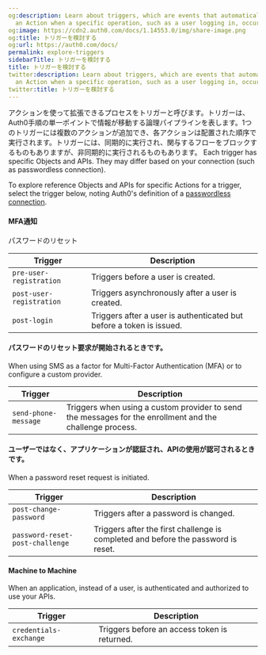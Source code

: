 ```yaml
---
og:description: Learn about triggers, which are events that automatically invokes
  an Action when a specific operation, such as a user logging in, occurs at runtime.
og:image: https://cdn2.auth0.com/docs/1.14553.0/img/share-image.png
og:title: トリガーを検討する
og:url: https://auth0.com/docs/
permalink: explore-triggers
sidebarTitle: トリガーを検討する
title: トリガーを検討する
twitter:description: Learn about triggers, which are events that automatically invokes
  an Action when a specific operation, such as a user logging in, occurs at runtime.
twitter:title: トリガーを検討する
---
```


アクションを使って拡張できるプロセスをトリガーと呼びます。トリガーは、Auth0手順の単一ポイントで情報が移動する論理パイプラインを表します。1つのトリガーには複数のアクションが追加でき、各アクションは配置された順序で実行されます。トリガーには、同期的に実行され、関与するフローをブロックするものもありますが、非同期的に実行されるものもあります。
Each trigger has specific Objects and APIs. They may differ based on your connection (such as <Tooltip tip="Passwordless: Form of authentication that does not rely on a password as the first factor." cta="View Glossary" href="/docs/glossary?term=passwordless">passwordless</Tooltip> connection).

To explore reference Objects and APIs for specific Actions for a trigger, select the trigger below, noting Auth0's definition of a [passwordless connection](/docs/authenticate/passwordless).

#### MFA通知

パスワードのリセット

<table class="table"><thead>
<tr>
<th>Trigger</th>
<th>Description</th>
</tr>
</thead>
<tbody>
<tr>
<td><code>pre-user-registration</code></td>
<td>Triggers before a user is created.</td>
</tr>
<tr>
<td><code>post-user-registration</code></td>
<td>Triggers asynchronously after a user is created.</td>
</tr>
<tr>
<td><code>post-login</code></td>
<td>Triggers after a user is authenticated but before a token is issued.</td>
</tr>
</tbody>
</table>

#### パスワードのリセット要求が開始されるときです。

When using SMS as a factor for <Tooltip tip="Multi-factor authentication (MFA): User authentication process that uses a factor in addition to username and password such as a code via SMS." cta="View Glossary" href="/docs/glossary?term=Multi-Factor+Authentication">Multi-Factor Authentication</Tooltip> (MFA) or to configure a custom provider.

<table class="table"><thead>
<tr>
<th>Trigger</th>
<th>Description</th>
</tr>
</thead>
<tbody>
<tr>
<td><code>send-phone-message</code></td>
<td>Triggers when using a custom provider to send the messages for the enrollment and the challenge process.</td>
</tr>
</tbody>
</table>

#### ユーザーではなく、アプリケーションが認証され、APIの使用が認可されるときです。

When a password reset request is initiated.

<table class="table"><thead>
<tr>
<th>Trigger</th>
<th>Description</th>
</tr>
</thead>
<tbody>
<tr>
<td><code>post-change-password</code></td>
<td>Triggers after a password is changed.</td>
</tr>
<tr>
<td><code>password-reset-post-challenge</code></td>
<td>Triggers after the first challenge is completed and before the password is reset.</td>
</tr>
</tbody>
</table>

#### Machine to Machine

When an application, instead of a user, is authenticated and authorized to use your APIs.

<table class="table"><thead>
<tr>
<th>Trigger</th>
<th>Description</th>
</tr>
</thead>
<tbody>
<tr>
<td><code>credentials-exchange</code></td>
<td>Triggers before an access token is returned.</td>
</tr>
</tbody>
</table>